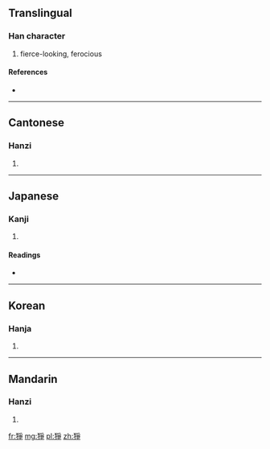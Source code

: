 {{also|狰}}
==Translingual==

===Han character===
{{Han char|rn=94|rad=犬|as=08|sn=11|four=4225<sub>7</sub>|canj=大竹月尸木 (KHBSD)}}

# fierce-looking, ferocious

====References====
* {{Han ref|kx=0713.230|dkj=20495|dj=1125.170|hdz=21354.041|uh=7319|ud=29465|bh=B275|bd=45685}}

----

==Cantonese==

===Hanzi===
{{yue-hanzi|jyut=|y=jaang1, jang1|sim=狰}}

# {{defn|lang=yue|sort=犬08}}

----

==Japanese==

===Kanji===
{{ja-kanji|grade=|rs=犬08}}

# {{defn|lang=ja|sort=犬08}}

====Readings====
* {{ja-readings|on=[[そう]] (sō), [[しょう]] (shō), [[じょう]] (jō)|kun=|nanori=}}

----

==Korean==

===Hanja===
{{ko-hanja|hangeul=쟁|eumhun=|rv=jaeng|mr=chaeng|y=cayng}}

# {{defn|lang=ko|sort=犬08}}

----

==Mandarin==

===Hanzi===
{{cmn-hanzi|sim=狰|pin=[[zhēng]] ([[zheng1]])|wg=cheng<sup>1</sup>}}

# {{defn|lang=cmn|sort=犬08}}

[[fr:猙]]
[[mg:猙]]
[[pl:猙]]
[[zh:猙]]